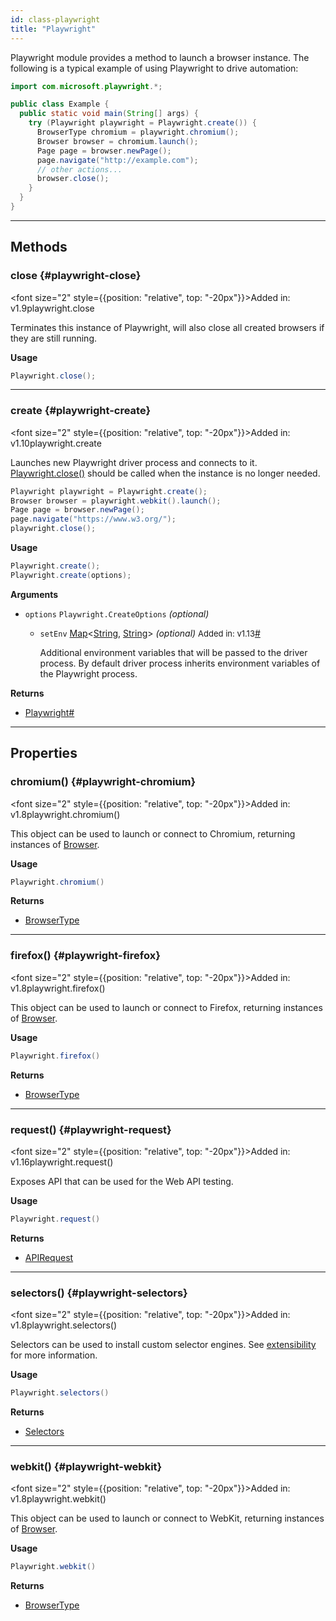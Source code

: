```yaml
---
id: class-playwright
title: "Playwright"
---
```



Playwright module provides a method to launch a browser instance. The following is a typical example of using Playwright to drive automation:

```java
import com.microsoft.playwright.*;

public class Example {
  public static void main(String[] args) {
    try (Playwright playwright = Playwright.create()) {
      BrowserType chromium = playwright.chromium();
      Browser browser = chromium.launch();
      Page page = browser.newPage();
      page.navigate("http://example.com");
      // other actions...
      browser.close();
    }
  }
}
```


---

## Methods

### close {#playwright-close}

<font size="2" style={{position: "relative", top: "-20px"}}>Added in: v1.9</font><x-search>playwright.close</x-search>

Terminates this instance of Playwright, will also close all created browsers if they are still running.

**Usage**

```java
Playwright.close();
```

---

### create {#playwright-create}

<font size="2" style={{position: "relative", top: "-20px"}}>Added in: v1.10</font><x-search>playwright.create</x-search>

Launches new Playwright driver process and connects to it. [Playwright.close()](/api/class-playwright.mdx#playwright-close) should be called when the instance is no longer needed.

```java
Playwright playwright = Playwright.create();
Browser browser = playwright.webkit().launch();
Page page = browser.newPage();
page.navigate("https://www.w3.org/");
playwright.close();
```

**Usage**

```java
Playwright.create();
Playwright.create(options);
```

**Arguments**
- `options` `Playwright.CreateOptions` *(optional)*
  - `setEnv` [Map]&lt;[String], [String]&gt; *(optional)* <font size="2">Added in: v1.13</font><a aria-hidden="true" tabIndex="-1" class="list-anchor-link" id="playwright-create-option-env"/><a href="#playwright-create-option-env" class="list-anchor">#</a>
    
    Additional environment variables that will be passed to the driver process. By default driver process inherits environment variables of the Playwright process.

**Returns**
- [Playwright]<a aria-hidden="true" tabIndex="-1" class="list-anchor-link" id="playwright-create-return"/><a href="#playwright-create-return" class="list-anchor">#</a>

---

## Properties

### chromium() {#playwright-chromium}

<font size="2" style={{position: "relative", top: "-20px"}}>Added in: v1.8</font><x-search>playwright.chromium()</x-search>

This object can be used to launch or connect to Chromium, returning instances of [Browser].

**Usage**

```java
Playwright.chromium()
```

**Returns**
- [BrowserType]

---

### firefox() {#playwright-firefox}

<font size="2" style={{position: "relative", top: "-20px"}}>Added in: v1.8</font><x-search>playwright.firefox()</x-search>

This object can be used to launch or connect to Firefox, returning instances of [Browser].

**Usage**

```java
Playwright.firefox()
```

**Returns**
- [BrowserType]

---

### request() {#playwright-request}

<font size="2" style={{position: "relative", top: "-20px"}}>Added in: v1.16</font><x-search>playwright.request()</x-search>

Exposes API that can be used for the Web API testing.

**Usage**

```java
Playwright.request()
```

**Returns**
- [APIRequest]

---

### selectors() {#playwright-selectors}

<font size="2" style={{position: "relative", top: "-20px"}}>Added in: v1.8</font><x-search>playwright.selectors()</x-search>

Selectors can be used to install custom selector engines. See [extensibility](../extensibility.mdx) for more information.

**Usage**

```java
Playwright.selectors()
```

**Returns**
- [Selectors]

---

### webkit() {#playwright-webkit}

<font size="2" style={{position: "relative", top: "-20px"}}>Added in: v1.8</font><x-search>playwright.webkit()</x-search>

This object can be used to launch or connect to WebKit, returning instances of [Browser].

**Usage**

```java
Playwright.webkit()
```

**Returns**
- [BrowserType]


[APIRequest]: /api/class-apirequest.mdx "APIRequest"
[APIRequestContext]: /api/class-apirequestcontext.mdx "APIRequestContext"
[APIResponse]: /api/class-apiresponse.mdx "APIResponse"
[APIResponseAssertions]: /api/class-apiresponseassertions.mdx "APIResponseAssertions"
[Browser]: /api/class-browser.mdx "Browser"
[BrowserContext]: /api/class-browsercontext.mdx "BrowserContext"
[BrowserType]: /api/class-browsertype.mdx "BrowserType"
[CDPSession]: /api/class-cdpsession.mdx "CDPSession"
[Clock]: /api/class-clock.mdx "Clock"
[ConsoleMessage]: /api/class-consolemessage.mdx "ConsoleMessage"
[Dialog]: /api/class-dialog.mdx "Dialog"
[Download]: /api/class-download.mdx "Download"
[ElementHandle]: /api/class-elementhandle.mdx "ElementHandle"
[FileChooser]: /api/class-filechooser.mdx "FileChooser"
[FormData]: /api/class-formdata.mdx "FormData"
[Frame]: /api/class-frame.mdx "Frame"
[FrameLocator]: /api/class-framelocator.mdx "FrameLocator"
[JSHandle]: /api/class-jshandle.mdx "JSHandle"
[Keyboard]: /api/class-keyboard.mdx "Keyboard"
[Locator]: /api/class-locator.mdx "Locator"
[LocatorAssertions]: /api/class-locatorassertions.mdx "LocatorAssertions"
[Mouse]: /api/class-mouse.mdx "Mouse"
[Page]: /api/class-page.mdx "Page"
[PageAssertions]: /api/class-pageassertions.mdx "PageAssertions"
[Playwright]: /api/class-playwright.mdx "Playwright"
[PlaywrightAssertions]: /api/class-playwrightassertions.mdx "PlaywrightAssertions"
[PlaywrightException]: /api/class-playwrightexception.mdx "PlaywrightException"
[Request]: /api/class-request.mdx "Request"
[RequestOptions]: /api/class-requestoptions.mdx "RequestOptions"
[Response]: /api/class-response.mdx "Response"
[Route]: /api/class-route.mdx "Route"
[Selectors]: /api/class-selectors.mdx "Selectors"
[TimeoutError]: /api/class-timeouterror.mdx "TimeoutError"
[Touchscreen]: /api/class-touchscreen.mdx "Touchscreen"
[Tracing]: /api/class-tracing.mdx "Tracing"
[Video]: /api/class-video.mdx "Video"
[WebError]: /api/class-weberror.mdx "WebError"
[WebSocket]: /api/class-websocket.mdx "WebSocket"
[WebSocketFrame]: /api/class-websocketframe.mdx "WebSocketFrame"
[Worker]: /api/class-worker.mdx "Worker"
[Element]: https://developer.mozilla.org/en-US/docs/Web/API/element "Element"
[EvaluationArgument]: /evaluating.mdx#evaluation-argument "EvaluationArgument"
[Promise]: https://developer.mozilla.org/en-US/docs/Web/JavaScript/Reference/Global_Objects/Promise "Promise"
[iterator]: https://developer.mozilla.org/en-US/docs/Web/JavaScript/Reference/Iteration_protocols "Iterator"
[origin]: https://developer.mozilla.org/en-US/docs/Glossary/Origin "Origin"
[selector]: https://developer.mozilla.org/en-US/docs/Web/CSS/CSS_Selectors "selector"
[Serializable]: https://developer.mozilla.org/en-US/docs/Web/JavaScript/Reference/Global_Objects/JSON/stringify#Description "Serializable"
[UIEvent.detail]: https://developer.mozilla.org/en-US/docs/Web/API/UIEvent/detail "UIEvent.detail"
[UnixTime]: https://en.wikipedia.org/wiki/Unix_time "Unix Time"
[xpath]: https://developer.mozilla.org/en-US/docs/Web/XPath "xpath"

[boolean]: https://docs.oracle.com/javase/tutorial/java/nutsandbolts/datatypes.html "boolean"
[byte&#91;&#93;]: https://docs.oracle.com/javase/tutorial/java/nutsandbolts/datatypes.html "byte[]"
[Consumer]: https://docs.oracle.com/javase/8/docs/api/java/util/function/Consumer.html "Consumer"
[double]: https://docs.oracle.com/javase/tutorial/java/nutsandbolts/datatypes.html "double"
[InputStream]: https://docs.oracle.com/javase/8/docs/api/java/io/InputStream.html "InputStream"
[int]: https://docs.oracle.com/javase/tutorial/java/nutsandbolts/datatypes.html "int"
[JsonObject]: https://www.javadoc.io/doc/com.google.code.gson/gson/latest/com.google.gson/com/google/gson/JsonObject.html "JsonObject"
[List]: https://docs.oracle.com/javase/8/docs/api/java/util/List.html "List"
[Map]: https://docs.oracle.com/javase/8/docs/api/java/util/Map.html "Map"
[null]: https://docs.oracle.com/javase/specs/jls/se8/html/jls-3.html#jls-3.10.7 "null"
[Object]: https://docs.oracle.com/javase/8/docs/api/java/lang/Object.html "Object"
[Path]: https://docs.oracle.com/javase/8/docs/api/java/nio/file/Path.html "Path"
[Pattern]: https://docs.oracle.com/javase/8/docs/api/java/util/regex/Pattern.html "Pattern"
[Predicate]: https://docs.oracle.com/javase/8/docs/api/java/util/function/Predicate.html "Predicate"
[void]: https://docs.oracle.com/javase/tutorial/java/javaOO/methods.html "void"
[Runnable]: https://docs.oracle.com/javase/8/docs/api/java/lang/Runnable.html "Runnable"
[RuntimeException]: https://docs.oracle.com/javase/8/docs/api/java/lang/RuntimeException.html "RuntimeException"
[String]: https://docs.oracle.com/javase/8/docs/api/java/lang/String.html "String"

[all available image tags]: https://mcr.microsoft.com/en-us/product/playwright/java/about "all available image tags"
[Microsoft Artifact Registry]: https://mcr.microsoft.com/en-us/product/playwright/java/about "Microsoft Artifact Registry"
[Dockerfile.jammy]: https://github.com/microsoft/playwright-java/blob/main/utils/docker/Dockerfile.jammy "Dockerfile.jammy"
